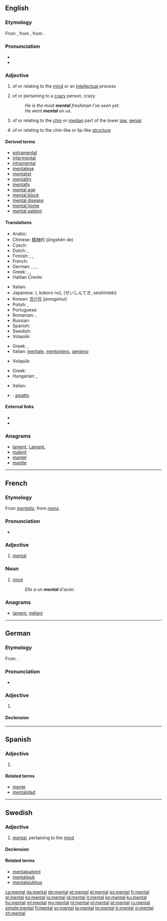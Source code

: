 ==English==
{{wikipedia|mental (disambiguation)}}

===Etymology===
From {{etyl|frm}} {{term|lang=frm|mental}}, from {{etyl|LL.}} {{term|mentalis||of the mind, mental}}, from {{etyl|la}} {{term|mens||the mind}}.

===Pronunciation===
* {{audio|en-us-mental.ogg|Audio (US)}}
* {{rhymes|ɛntəl}}

===Adjective===
{{en-adj|-}}

# of or relating to the [[mind]] or an [[intellect]]ual process
# {{context|colloquial|comparable}} of or pertaining to a [[crazy]] person, crazy
#: ''He is the most '''mental''' freshman I've seen yet.''
#: ''He went '''mental''' on us.''
# {{anatomy}} of or relating to the [[chin]] or [[median]] part of the lower [[jaw]], [[genial]]
# {{biology}} of or relating to the chin-like or lip-like [[structure]]

====Derived terms====
* [[extramental]]
* [[intermental]]
* [[intramental]]
* [[mentalese]]
* [[mentalist]]
* [[mentality]]
* [[mentally]]
* [[mental age]]
* [[mental block]]
* [[mental disease]]
* [[mental home]]
* [[mental patient]]

====Translations====
{{trans-top|relating to the mind}}
* Arabic: {{Arab|[[عقلي]]}} {{IPAchar|(ʕáqliy)}}
* Chinese: [[精神]]的 (jīngshén de)
* Czech: {{t-|cs|duševní}}
* Dutch: {{t+|nl|geestelijk}}, {{t+|nl|mentaal}}
* Finnish: {{t+|fi|henkinen}}, {{t-|fi|mentaalinen}}, {{t-|fi|psyykkinen}}
* French: {{t+|fr|mental}}
* German: {{t+|de|geistig}}, {{t+|de|mental}}, {{t+|de|psychisch}}, {{t|de|seelisch}}
* Greek: {{t|el|διανοητικός|m|tr=dianoitikós}}, {{t+|el|πνευματικός|m|tr=pneumatikós}}, {{t|el|νοητικός|m|tr=noitikós}}
* Haitian Creole: {{tø|ht|mantal}}
{{trans-mid}}
* Italian: {{t+|it|mentale}}
* Japanese: {{Jpan|[[心]]の}} ({{Jpan|[[こころ]]の}}, kokoro no), {{Jpan|[[精神的]]}} (せいしんてき, seishinteki)
* Korean: [[정신의]] (jeongsinui)
* Polish: {{t+|pl|psychiczny|m}}, {{t+|pl|umysłowy|m}}
* Portuguese: {{t+|pt|mental}}
* Romanian: {{t+|ro|mintal}}, {{t|ro|mental|m|n}}
* Russian: {{t|ru|умственный|tr=úmstvennyj}}
* Spanish: {{t+|es|mental}}
* Swedish: {{t|sv|själslig}}
* Volapük: {{t|vo|tikälik}}
{{trans-bottom}}

{{trans-top|relating to the chin}}
* Greek: {{t|el|πωγωνικός|m|tr=pogonikós}}, {{t|el|γενειακός|m|tr=geneiakós}}
* Italian: [[mentale]], [[mentoniero]], [[genieno]]
{{trans-mid}}
* Volapük: {{t|vo|cünik}}
{{trans-bottom}}

{{trans-top|relating to the chin-like structure}}
{{trans-mid}}
{{trans-bottom}}

{{trans-top|relating to a crazy person}}
* Greek: {{t+|el|τρελός|m|tr=trelós}}
* Hungarian: {{t|hu|elmebeteg}}, {{t|hu|elvetemült}}
{{trans-mid}}
* Italian: {{t+|it|pazzo}}
{{trans-bottom}}

{{checktrans-top}}
* {{ttbc|it}}: [[amatto]]
{{trans-bottom}}

====External links====
* {{R:Webster 1913}}
* {{R:Century 1911}}

===Anagrams===
* [[lament#English|lament]], [[Lament.#English|Lament.]]
* [[malent#English|malent]]
* [[mantel#English|mantel]]
* [[mantle#English|mantle]]

----

==French==

===Etymology===
From {{etyl|LL.|fr}} ''[[mentalis]]'', from {{etyl|la|fr}} ''[[mens]]''.

===Pronunciation===
* {{audio|Fr-mental.ogg|audio}}

===Adjective===
{{fr-adj-al|ment}}

# [[#Adjective|mental]]

===Noun===
{{fr-noun-unc|m}}

# [[mind]]
#: ''Elle a un '''mental''' d'acier.''

===Anagrams===
* [[lament#French|lament]], [[mêlant#French|mêlant]]

----

==German==

===Etymology===
From {{etyl|la|de}} {{term|mentalis|mentālis|lang=la}}.

===Pronunciation===
* {{IPA|[mɛnˈtaːl]|lang=de}}

===Adjective===
{{de-adj|-}}

# {{l|en|mental}}

====Declension====
{{de-decl-adj-notcomp|mental}}

----

==Spanish==

===Adjective===
{{es-adj|pl=mentales}}

# {{l|en|mental}}

====Related terms====
* [[mente]]
* [[mentalidad]]

----

==Swedish==

===Adjective===
{{head|sv|adjective}}

# [[#English|mental]], pertaining to the [[mind]]

====Declension====
{{sv-adj-abs}}

====Related terms====
* [[mentalpatient]]
* [[mentalsjuk]]
* [[mentalsjukhus]]

[[ca:mental]]
[[da:mental]]
[[de:mental]]
[[et:mental]]
[[el:mental]]
[[es:mental]]
[[fr:mental]]
[[gl:mental]]
[[ko:mental]]
[[io:mental]]
[[id:mental]]
[[it:mental]]
[[kn:mental]]
[[ku:mental]]
[[hu:mental]]
[[ml:mental]]
[[my:mental]]
[[nl:mental]]
[[pl:mental]]
[[pt:mental]]
[[ru:mental]]
[[simple:mental]]
[[fi:mental]]
[[sv:mental]]
[[ta:mental]]
[[te:mental]]
[[tr:mental]]
[[vi:mental]]
[[zh:mental]]